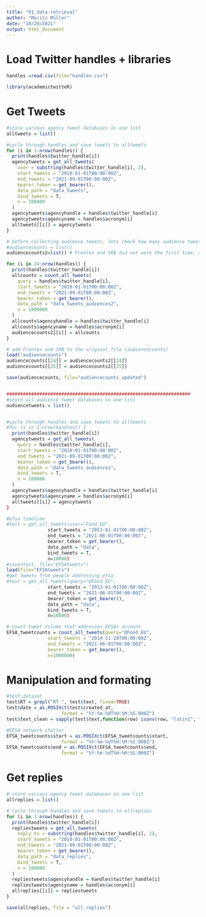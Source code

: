 ```yaml
---
title: "01_data-retrieval"
author: "Moritz Müller"
date: "10/20/2021"
output: html_document
---
```

# Load Twitter handles + libraries
```r
handles =read.csv(file="handles.csv")

library(academictwitteR)
```


# Get Tweets
```r

#store various agency tweet databases in one list
alltweets = list()

#cycle through handles and save tweets to alltweets
for (i in 1:nrow(handles)) {
  print(handles$twitter_handle[i])
  agencytweets = get_all_tweets(
    user = substring(handles$twitter_handle[i], 2),
    start_tweets = "2010-01-01T00:00:00Z",
    end_tweets = "2021-09-01T00:00:00Z",
    bearer_token = get_bearer(),
    data_path = "data_tweets",
    bind_tweets = T,
    n = 100000
  )
  agencytweets$agencyhandle = handles$twitter_handle[i]
  agencytweets$agencyname = handles$acronym[i]
  alltweets[[i]] = agencytweets
}

# before collecting audience tweets, lets check how many audience tweetw there actually are - we do not want to get rate locked. 
#audiencecounts = list()
audiencecounts2=list() # Frontex and SRB did not work the first time, so we add them now. 

for (i in 24:nrow(handles)) {
  print(handles$twitter_handle[i])
  allcounts = count_all_tweets(
    query = handles$twitter_handle[i],
    start_tweets = "2010-01-01T00:00:00Z",
    end_tweets = "2021-09-01T00:00:00Z",
    bearer_token = get_bearer(),
    data_path = "data_tweets_audiences2",
    n = 1000000
  )
  allcounts$agencyhandle = handles$twitter_handle[i]
  allcounts$agencyname = handles$acronym[i]
  audiencecounts2[[i]] = allcounts
}

# add Frontex and SRB to the original file (audiencecounts)
load("audiencecounts")
audiencecounts[[24]] = audiencecounts2[[24]]
audiencecounts[[25]] = audiencecounts2[[25]]

save(audiencecounts, file="audiencecounts_updated")


###################################################################
#store all audience tweet databases in one list
audiencetweets = list()


#cycle through handles and save tweets to alltweets
#for (i in 1:nrow(handles)) {
  print(handles$twitter_handle[i])
  agencytweets = get_all_tweets(
    query = handles$twitter_handle[i],
    start_tweets = "2010-01-01T00:00:00Z",
    end_tweets = "2021-09-01T00:00:00Z",
    bearer_token = get_bearer(),
    data_path = "data_tweets_audiences",
    bind_tweets = T,
    n = 100000
  )
  agencytweets$agencyhandle = handles$twitter_handle[i]
  agencytweets$agencyname = handles$acronym[i]
  alltweets[[i]] = agencytweets
}

#efsa timeline
#test = get_all_tweets(user="Food_EU",
               start_tweets = "2013-01-01T00:00:00Z",
               end_tweets = "2021-06-01T00:00:00Z",
               bearer_token = get_bearer(),
               data_path = "data",
               bind_tweets = T,
               n=10000)
#save(test, file="EFSAtweets")
load(file="EFSAtweets")
#get tweets from people addressing efsa
#test = get_all_tweets(query="@Food_EU",
               start_tweets = "2013-01-01T00:00:00Z",
               end_tweets = "2021-06-01T00:00:00Z",
               bearer_token = get_bearer(),
               data_path = "data",
               bind_tweets = T,
               n=10000)

# count tweet volume that addresses EFSAs account
EFSA_tweetcounts = count_all_tweets(query="@Food_EU",
               start_tweets = "2014-11-28T00:00:00Z",
               end_tweets = "2021-06-01T00:00:00Z",
               bearer_token = get_bearer(),
               n=1000000)

```

# Manipulation and formating
```r
#test dataset
test$RT = grepl("RT ", test$text, fixed=TRUE)
test$date = as.POSIXct(test$created_at,
                    format = "%Y-%m-%dT%H:%M:%S.000Z")
test$text_clean = sapply(test$text,function(row) iconv(row, "latin1", "ASCII", sub=""))

#EFSA network chatter
EFSA_tweetcounts$start = as.POSIXct(EFSA_tweetcounts$start,
                    format = "%Y-%m-%dT%H:%M:%S.000Z")
EFSA_tweetcounts$end = as.POSIXct(EFSA_tweetcounts$end,
                    format = "%Y-%m-%dT%H:%M:%S.000Z")

```

# Get replies
```r
# store various agency tweet databases in one list
allreplies = list()

# cycle through handles and save tweets to allreplies
for (i in 1:nrow(handles)) {
  print(handles$twitter_handle[i])
  repliestweets = get_all_tweets(
    reply_to = substring(handles$twitter_handle[i], 2),
    start_tweets = "2010-01-01T00:00:00Z",
    end_tweets = "2021-09-01T00:00:00Z",
    bearer_token = get_bearer(),
    data_path = "data_replies",
    bind_tweets = T,
    n = 100000
  )
  repliestweets$agencyhandle = handles$twitter_handle[i]
  repliestweets$agencyname = handles$acronym[i]
  allreplies[[i]] = repliestweets
}

save(allreplies, file = "all_replies")
```


